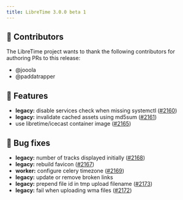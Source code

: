 ```yaml
---
title: LibreTime 3.0.0 beta 1
---
```



<ReleaseHead date='2022-09-23' version='3.0.0-beta.1'/>

## :sparkling_heart: Contributors

The LibreTime project wants to thank the following contributors for authoring PRs to this release:

- @jooola
- @paddatrapper

## :rocket: Features

- **legacy:** disable services check when missing systemctl ([#2160](https://github.com/libretime/libretime/issues/2160))
- **legacy:** invalidate cached assets using md5sum ([#2161](https://github.com/libretime/libretime/issues/2161))
- use libretime/icecast container image ([#2165](https://github.com/libretime/libretime/issues/2165))

## :bug: Bug fixes

- **legacy:** number of tracks displayed initially ([#2168](https://github.com/libretime/libretime/issues/2168))
- **legacy:** rebuild favicon ([#2167](https://github.com/libretime/libretime/issues/2167))
- **worker:** configure celery timezone ([#2169](https://github.com/libretime/libretime/issues/2169))
- **legacy:** update or remove broken links
- **legacy:** prepend file id in tmp upload filename ([#2173](https://github.com/libretime/libretime/issues/2173))
- **legacy:** fail when uploading wma files ([#2172](https://github.com/libretime/libretime/issues/2172))
